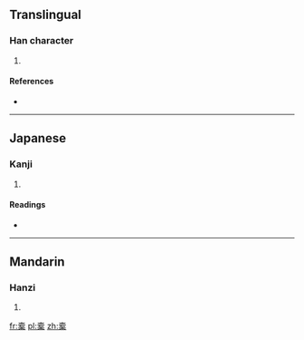==Translingual==

===Han character===
{{Han char|rn=75|rad=木|as=10|sn=14|four=|canj=土月一木 (GBMD)}}

# {{defn|Han|sort=木10}}

====References====
* {{Han ref|kx=0546.251|dkj=15347|hdz=10483.060|uh=69D6|ud=27094}}

----

==Japanese==

===Kanji===
{{ja-kanji|grade=|rs=木10}}

# {{defn|Japanese|sort=木10}}

====Readings====
* {{ja-readings|on=[[たく]] (taku)|kun=[[ふくろ]] (fukuro), [[ふいご]] (fuigo)}}

----

==Mandarin==

===Hanzi===
{{cmn-hanzi|pin=[[tuó]] ([[tuo2]]), [[tuò]] ([[tuo4]])|wg=t'o<sup>2</sup>, t'o<sup>4</sup>}}

# {{defn|Mandarin|sort=木10}}

[[fr:槖]]
[[pl:槖]]
[[zh:槖]]